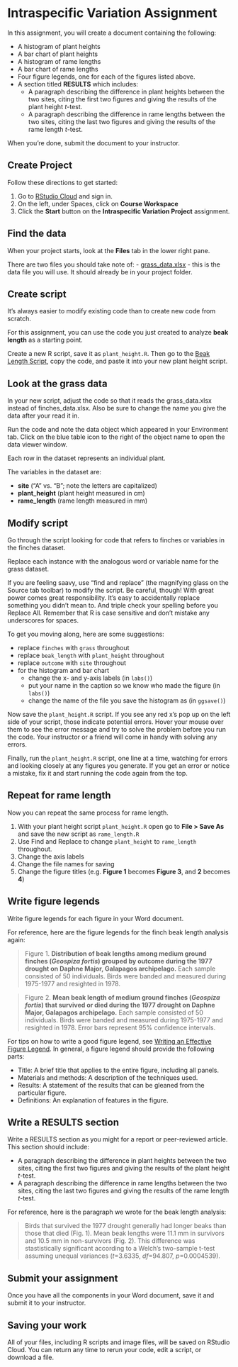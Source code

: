 # Intraspecific Variation Assignment

In this assignment, you will create a document containing the following:

- A histogram of plant heights
- A bar chart of plant heights
- A histogram of rame lengths
- A bar chart of rame lengths
- Four figure legends, one for each of the figures listed above.
- A section titled **RESULTS** which includes:
    - A paragraph describing the difference in plant heights between the two sites, citing the first two figures and giving the results of the plant height *t*-test.
    - A paragraph describing the difference in rame lengths between the two sites, citing the last two figures and giving the results of the rame length *t*-test.

When you're done, submit the document to your instructor.

## Create Project

Follow these directions to get started:

1. Go to [RStudio Cloud](https://rstudio.cloud/) and sign in. 
2. On the left, under Spaces, click on **Course Workspace**
3. Click the **Start** button on the **Intraspecific Variation Project** assignment.

## Find the data

When your project starts, look at the **Files** tab in the lower right pane.

There are two files you should take note of:
- [grass_data.xlsx](grass_data.xlsx) - this is the data file you will use. It should already be in your project folder.

## Create script

It's always easier to modify existing code than to create new code from scratch. 

For this assignment, you can use the code you just created to analyze **beak length** as a starting point.

Create a new R script, save it as `plant_height.R`. Then go to the [Beak Length Script](beak-length-script.html), copy the code, and paste it into your new plant height script.

## Look at the grass data

In your new script, adjust the code so that it reads the grass_data.xlsx instead of finches_data.xlsx. Also be sure to change the name you give the data after your read it in.



Run the code and note the data object which appeared in your Environment tab. Click on the blue table icon to the right of the object name to open the data viewer window.

Each row in the dataset represents an individual plant.

The variables in the dataset are:

- **site** ("A" vs. "B"; note the letters are capitalized)
- **plant_height** (plant height measured in cm)
- **rame_length** (rame length measured in mm)

## Modify script

Go through the script looking for code that refers to finches or variables in the finches dataset.

Replace each instance with the analogous word or variable name for the grass dataset.

If you are feeling saavy, use "find and replace" (the magnifying glass on the Source tab toolbar) to modify the script. Be careful, though! With great power comes great responsibility. It's easy to accidentally replace something you didn't mean to. And triple check your spelling before you Replace All. Remember that R is case sensitive and don't mistake any underscores for spaces.

To get you moving along, here are some suggestions:

- replace `finches` with `grass` throughout
- replace `beak_length` with `plant_height` throughout
- replace `outcome` with `site` throughout
- for the histogram and bar chart
    - change the x- and y-axis labels (in `labs()`)
    - put your name in the caption so we know who made the figure (in `labs()`)
    - change the name of the file you save the histogram as (in `ggsave()`)

Now save the `plant_height.R` script. If you see any red x's pop up on the left side of your script, those indicate potential errors. Hover your mouse over them to see the error message and try to solve the problem before you run the code. Your instructor or a friend will come in handy with solving any errors.

Finally, run the `plant_height.R` script, one line at a time, watching for errors and looking closely at any figures you generate. If you get an error or notice a mistake, fix it and start running the code again from the top.

## Repeat for rame length

Now you can repeat the same process for rame length.

1. With your plant height script `plant_height.R` open go to **File > Save As** and save the new script as `rame_length.R`
4. Use Find and Replace to change `plant_height` to `rame_length` throughout.
4. Change the axis labels
3. Change the file names for saving
4. Change the figure titles (e.g. **Figure 1** becomes **Figure 3**, and **2** becomes **4**)


## Write figure legends

Write figure legends for each figure in your Word document.

For reference, here are the figure legends for the finch beak length analysis again:

<blockquote class="text-info">Figure 1. <strong>Distribution of beak lengths among medium ground finches (<i>Geospiza fortis</i>) grouped by outcome during the 1977 drought on Daphne Major, Galapagos archipelago.</strong> Each sample consisted of 50 individuals. Birds were banded and measured during 1975-1977 and resighted in 1978.</blockquote>

<blockquote class="text-info">Figure 2. <strong>Mean beak length of medium ground finches (<i>Geospiza fortis</i>) that survived or died during the 1977 drought on Daphne Major, Galapagos archipelago.</strong> Each sample consisted of 50 individuals. Birds were banded and measured during 1975-1977 and resighted in 1978. Error bars represent 95% confidence intervals.</blockquote>

For tips on how to write a good figure legend, see [Writing an Effective Figure Legend](https://www.aje.com/en/arc/writing-effective-figure-legend/). In general, a figure legend should provide the following parts:

- Title: A brief title that applies to the entire figure, including all panels.
- Materials and methods: A description of the techniques used.
- Results: A statement of the results that can be gleaned from the particular figure.
- Definitions: An explanation of features in the figure.

## Write a RESULTS section

Write a RESULTS section as you might for a report or peer-reviewed article. This section should include:

- A paragraph describing the difference in plant heights between the two sites, citing the first two figures and giving the results of the plant height *t*-test.
- A paragraph describing the difference in rame lengths between the two sites, citing the last two figures and giving the results of the rame length *t*-test.

For reference, here is the paragraph we wrote for the beak length analysis:

<blockquote class="text-info">Birds that survived the 1977 drought generally had longer beaks than those that died (Fig. 1). Mean beak lengths were 11.1 mm in survivors and 10.5 mm in non-survivors (Fig. 2).  This difference was stastistically significant according to a Welch's two-sample t-test assuming unequal variances (*t*=3.6335, *df*=94.807, *p*=0.0004539).</blockquote>


## Submit your assignment

Once you have all the components in your Word document, save it and submit it to your instructor.


## Saving your work

All of your files, including R scripts and image files, will be saved on RStudio Cloud. You can return any time to rerun your code, edit a script, or download a file.